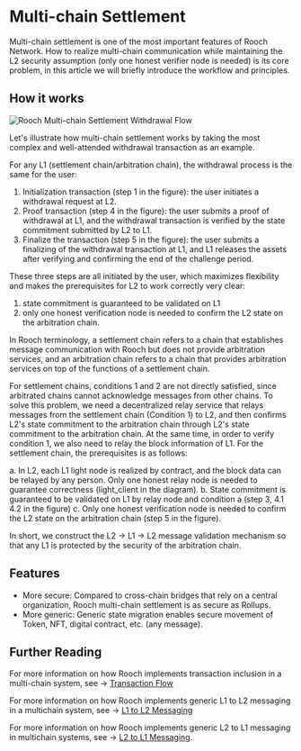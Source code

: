 # Multi-chain Settlement

Multi-chain settlement is one of the most important features of Rooch Network. How to realize multi-chain communication while maintaining the L2 security assumption (only one honest verifier node is needed) is its core problem, in this article we will briefly introduce the workflow and principles.

## How it works


<Image
    src="/docs/rooch-multi-chain-settlement-withdrawal-flow.jpeg"
    alt="Rooch Multi-chain Settlement Withdrawal Flow"
    width={700}
    height={390}
    className="mx-auto my-4"
/>

Let's illustrate how multi-chain settlement works by taking the most complex and well-attended withdrawal transaction as an example.

For any L1 (settlement chain/arbitration chain), the withdrawal process is the same for the user:

1. Initialization transaction (step 1 in the figure): the user initiates a withdrawal request at L2.
2. Proof transaction (step 4 in the figure): the user submits a proof of withdrawal at L1, and the withdrawal transaction is verified by the state commitment submitted by L2 to L1.
3. Finalize the transaction (step 5 in the figure): the user submits a finalizing of the withdrawal transaction at L1, and L1 releases the assets after verifying and confirming the end of the challenge period.

These three steps are all initiated by the user, which maximizes flexibility and makes the prerequisites for L2 to work correctly very clear:

1. state commitment is guaranteed to be validated on L1
2. only one honest verification node is needed to confirm the L2 state on the arbitration chain.

In Rooch terminology, a settlement chain refers to a chain that establishes message communication with Rooch but does not provide arbitration services, and an arbitration chain refers to a chain that provides arbitration services on top of the functions of a settlement chain.

For settlement chains, conditions 1 and 2 are not directly satisfied, since arbitrated chains cannot acknowledge messages from other chains. To solve this problem, we need a decentralized relay service that relays messages from the settlement chain (Condition 1) to L2, and then confirms L2's state commitment to the arbitration chain through L2's state commitment to the arbitration chain.
At the same time, in order to verify condition 1, we also need to relay the block information of L1. For the settlement chain, the prerequisites is as follows:

a. In L2, each L1 light node is realized by contract, and the block data can be relayed by any person. Only one honest relay node is needed to guarantee correctness (light_client in the diagram).
b. State commitment is guaranteed to be validated on L1 by relay node and condition a (step 3, 4.1 4.2 in the figure)
c. Only one honest verification node is needed to confirm the L2 state on the arbitration chain (step 5 in the figure).

In short, we construct the L2 -> L1 -> L2 message validation mechanism so that any L1 is protected by the security of the arbitration chain.

## Features

- More secure: Compared to cross-chain bridges that rely on a central organization, Rooch multi-chain settlement is as secure as Rollups.
- More generic: Generic state migration enables secure movement of Token, NFT, digital contract, etc. (any message).

## Further Reading

For more information on how Rooch implements transaction inclusion in a multi-chain system, see → [Transaction Flow](../docs/dive-into-rooch/transaction-flow.en-US.mdx)

For more information on how Rooch implements generic L1 to L2 messaging in a multichain system, see → [L1 to L2 Messaging](../docs/dive-into-rooch/l1-to-l2-messaging.en-US.mdx)

For more information on how Rooch implements generic L2 to L1 messaging in multichain systems, see → [L2 to L1 Messaging](../docs/dive-into-rooch/l2-to-l1-messaging.en-US.mdx).